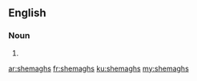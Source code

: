 ==English==

===Noun===
{{head|en|plural}}

# {{plural of|shemagh|lang=en|nocat=1}}

[[ar:shemaghs]]
[[fr:shemaghs]]
[[ku:shemaghs]]
[[my:shemaghs]]